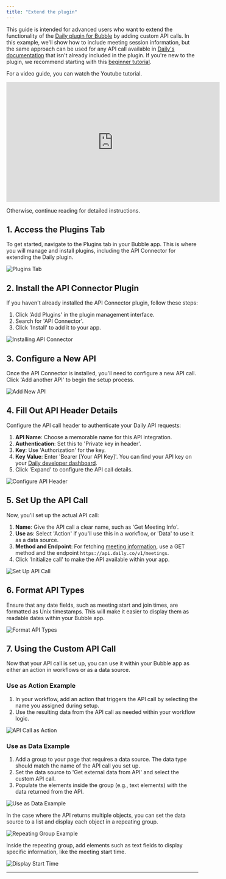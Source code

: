 ```yaml
---
title: "Extend the plugin"
---
```



This guide is intended for advanced users who want to extend the functionality of the [Daily plugin for Bubble](https://bubble.io/plugin/daily-video-chat-1622494385281x917140771709124600) by adding custom API calls. In this example, we'll show how to include meeting session information, but the same approach can be used for any API call available in [Daily's documentation](https://docs.daily.co/) that isn't already included in the plugin. If you're new to the plugin, we recommend starting with this [beginner tutorial](https://www.daily.co/blog/integrate-daily-video-chat-in-your-bubble-app-in-less-than-30-minutes/).

For a video guide, you can watch the Youtube tutorial.

<iframe
  width="560"
  height="315"
  src="https://www.youtube.com/embed/wUdRRU9muu8"
  title="YouTube video player"
  frameborder="0"
  allow="accelerometer; autoplay; clipboard-write; encrypted-media; gyroscope; picture-in-picture"
  allowfullscreen
></iframe>

Otherwise, continue reading for detailed instructions.

## 1. Access the Plugins Tab

To get started, navigate to the Plugins tab in your Bubble app. This is where you will manage and install plugins, including the API Connector for extending the Daily plugin.

![Plugins Tab](https://res.cloudinary.com/dpfmaccxx/image/upload/v1726159416/extendscreenshot1_c1aoty.png)

## 2. Install the API Connector Plugin

If you haven't already installed the API Connector plugin, follow these steps:

1. Click 'Add Plugins' in the plugin management interface.
2. Search for 'API Connector'.
3. Click 'Install' to add it to your app.

![Installing API Connector](https://res.cloudinary.com/dpfmaccxx/image/upload/v1726159416/extendscreenshot2_axbpzw.png)

## 3. Configure a New API

Once the API Connector is installed, you'll need to configure a new API call. Click 'Add another API' to begin the setup process.

![Add New API](https://res.cloudinary.com/dpfmaccxx/image/upload/v1726159417/extendscreenshot3_npddsu.png)

## 4. Fill Out API Header Details

Configure the API call header to authenticate your Daily API requests:

1. **API Name**: Choose a memorable name for this API integration.
2. **Authentication**: Set this to 'Private key in header'.
3. **Key**: Use 'Authorization' for the key.
4. **Key Value**: Enter 'Bearer [Your API Key]'. You can find your API key on your [Daily developer dashboard](https://dashboard.daily.co/developers).
5. Click 'Expand' to configure the API call details.

![Configure API Header](https://res.cloudinary.com/dpfmaccxx/image/upload/v1726159417/extendscreenshot4_n1ibfa.png)

## 5. Set Up the API Call

Now, you'll set up the actual API call:

1. **Name**: Give the API call a clear name, such as 'Get Meeting Info'.
2. **Use as**: Select 'Action' if you'll use this in a workflow, or 'Data' to use it as a data source.
3. **Method and Endpoint**: For fetching [meeting information](https://docs.daily.co/reference/rest-api/meetings), use a GET method and the endpoint `https://api.daily.co/v1/meetings`.
4. Click 'Initialize call' to make the API available within your app.

![Set Up API Call](https://res.cloudinary.com/dpfmaccxx/image/upload/v1726159417/extendscreenshot5_c7kzpx.png)

## 6. Format API Types

Ensure that any date fields, such as meeting start and join times, are formatted as Unix timestamps. This will make it easier to display them as readable dates within your Bubble app.

![Format API Types](https://res.cloudinary.com/dpfmaccxx/image/upload/v1726159417/extendscreenshot6_jk9oqa.png)

## 7. Using the Custom API Call

Now that your API call is set up, you can use it within your Bubble app as either an action in workflows or as a data source.

### Use as Action Example

1. In your workflow, add an action that triggers the API call by selecting the name you assigned during setup.
2. Use the resulting data from the API call as needed within your workflow logic.

![API Call as Action](https://res.cloudinary.com/dpfmaccxx/image/upload/v1726159418/extendscreenshot7_e3vcfa.png)

### Use as Data Example

1. Add a group to your page that requires a data source. The data type should match the name of the API call you set up.
2. Set the data source to 'Get external data from API' and select the custom API call.
3. Populate the elements inside the group (e.g., text elements) with the data returned from the API.

![Use as Data Example](https://res.cloudinary.com/dpfmaccxx/image/upload/v1726159418/extendscreenshot8_o4yiqv.png)

In the case where the API returns multiple objects, you can set the data source to a list and display each object in a repeating group.

![Repeating Group Example](https://res.cloudinary.com/dpfmaccxx/image/upload/v1726159419/extendscreenshot9_v6qqph.png)

Inside the repeating group, add elements such as text fields to display specific information, like the meeting start time.

![Display Start Time](https://res.cloudinary.com/dpfmaccxx/image/upload/v1726159419/extendscreenshot10_i7aaru.png)

---

<dailyBubbleFooter />
